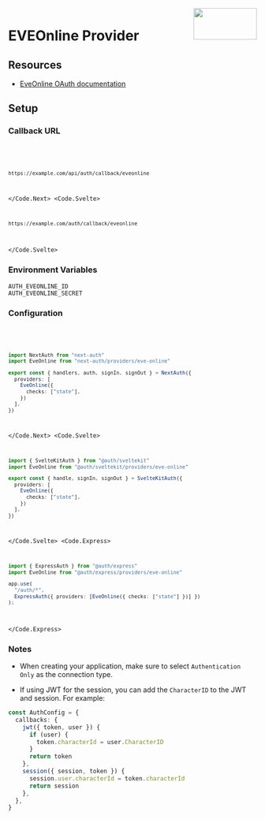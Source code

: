 
<img align="right" src="/img/providers/eveonline.svg" height="64" width="128" />

# EVEOnline Provider

## Resources

- [EveOnline OAuth documentation](https://developers.eveonline.com/blog/article/sso-to-authenticated-calls)

## Setup

### Callback URL

<Code>
  <Code.Next>

```bash
https://example.com/api/auth/callback/eveonline
```

  </Code.Next>
  <Code.Svelte>

```bash
https://example.com/auth/callback/eveonline
```

  </Code.Svelte>
</Code>

### Environment Variables

```
AUTH_EVEONLINE_ID
AUTH_EVEONLINE_SECRET
```

### Configuration

<Code>
  <Code.Next>

```ts filename="/auth.ts"
import NextAuth from "next-auth"
import EveOnline from "next-auth/providers/eve-online"

export const { handlers, auth, signIn, signOut } = NextAuth({
  providers: [
    EveOnline({
      checks: ["state"],
    })
  ],
})
```

  </Code.Next>
  <Code.Svelte>

```ts filename="/src/auth.ts"
import { SvelteKitAuth } from "@auth/sveltekit"
import EveOnline from "@auth/sveltekit/providers/eve-online"

export const { handle, signIn, signOut } = SvelteKitAuth({
  providers: [
    EveOnline({
      checks: ["state"],
    })
  ],
})
```

  </Code.Svelte>
  <Code.Express>

```ts filename="/src/app.ts"
import { ExpressAuth } from "@auth/express"
import EveOnline from "@auth/express/providers/eve-online"

app.use(
  "/auth/*",
  ExpressAuth({ providers: [EveOnline({ checks: ["state"] })] })
);
```

  </Code.Express>
</Code>

### Notes

- When creating your application, make sure to select `Authentication Only` as the connection type.

- If using JWT for the session, you can add the `CharacterID` to the JWT and session. For example:

```ts
const AuthConfig = {
  callbacks: {
    jwt({ token, user }) {
      if (user) {
        token.characterId = user.CharacterID
      }
      return token
    },
    session({ session, token }) {
      session.user.characterId = token.characterId
      return session
    },
  },
}
```
